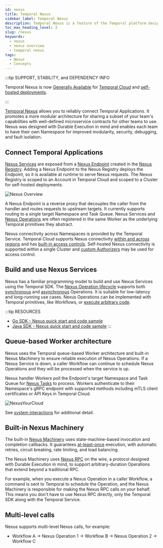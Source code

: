 ```yaml
---
id: nexus
title: Temporal Nexus
sidebar_label: Temporal Nexus
description: Temporal Nexus is a feature of the Temporal platform designed to connect durable executions across team, namespace, region, and cloud boundaries. It promotes a more modular architecture for sharing a subset of your team's capabilities via well-defined microservice contracts for other teams to use, that abstract underlying Temporal primitives, like Workflows, or execute arbitrary code.
toc_max_heading_level: 3
slug: /nexus
keywords:
  - nexus
  - nexus overview
  - temporal nexus
tags:
  - Nexus
  - Concepts
---
```


:::tip SUPPORT, STABILITY, and DEPENDENCY INFO

Temporal Nexus is now [Generally Available](/evaluate/development-production-features/release-stages#general-availability) for [Temporal Cloud](/cloud/nexus) and [self-hosted deployments](/production-deployment/self-hosted-guide/nexus).

:::

[Temporal Nexus](/evaluate/nexus) allows you to reliably connect Temporal Applications.
It promotes a more modular architecture for sharing a subset of your team's capabilities with well-defined microservice contracts for other teams to use.
Nexus was designed with Durable Execution in mind and enables each team to have their own Namespace for improved modularity, security, debugging, and fault isolation.

## Connect Temporal Applications

[Nexus Services](/nexus/services) are exposed from a [Nexus Endpoint](/nexus/endpoints) created in the [Nexus Registry](/nexus/registry).
Adding a Nexus Endpoint to the Nexus Registry deploys the Endpoint, so it is available at runtime to serve Nexus requests.
The Nexus Registry is scoped to an Account in Temporal Cloud and scoped to a Cluster for self-hosted deployments.

![Nexus Overview](/img/cloud/nexus/nexus-overview-short.png)

A Nexus Endpoint is a reverse proxy that decouples the caller from the handler and routes requests to upstream targets. It currently supports routing to a single target Namespace and Task Queue.
Nexus Services and [Nexus Operations](/nexus/operations) are often registered in the same Worker as the underlying Temporal primitives they abstract.

Nexus connectivity across Namespaces is provided by the Temporal Service.
Temporal Cloud supports Nexus connectivity [within and across regions](/cloud/nexus#multi-region-connectivity) and has [built-in access controls](/cloud/nexus#built-in-access-controls).
Self-hosted Nexus connectivity is supported within a single Cluster and [custom Authorizers](/self-hosted-guide/security#authorizer-plugin) may be used for access control.

## Build and use Nexus Services

Nexus has a familiar programming model to build and use Nexus Services using the Temporal SDK.
The [Nexus Operation lifecycle](/nexus/operations#operation-lifecycle) supports both [synchronous](/nexus/operations#synchronous-operation-lifecycle) and [asynchronous](/nexus/operations#asynchronous-operation-lifecycle) Operations.
It is suitable for low-latency and long-running use cases.
Nexus Operations can be implemented with Temporal primitives, like Workflows, or [execute arbitrary code](/nexus/operations#executing-arbitrary-code-from-a-sync-handler).

:::tip RESOURCES

- [Go SDK - Nexus quick start and code sample](/develop/go/nexus)
- [Java SDK - Nexus quick start and code sample](/develop/java/nexus)
  :::

## Queue-based Worker architecture

Nexus uses the Temporal queue-based Worker architecture and built-in Nexus Machinery to ensure reliable execution of Nexus Operations.
If a Nexus Service is down, a caller Workflow can continue to schedule Nexus Operations and they will be processed when the service is up.

Nexus handler Workers poll the Endpoint's target Namespace and Task Queue for [Nexus Tasks](/tasks#nexus-task) to process.
Workers authenticate to their Namespace's gRPC endpoint with supported methods including mTLS client certificates or API Keys in Temporal Cloud.

![NexusYourCloud](/img/cloud/nexus/nexus-workers-short.png)

See [system interactions](/nexus/operations/#system-interactions) for additional detail.

## Built-in Nexus Machinery

The built-in [Nexus Machinery](/glossary#nexus-machinery) uses state-machine-based invocation and completion callbacks.
It guarantees [at-least-once](/nexus/operations#execution-semantics) execution, with automatic retries, circuit breaking, rate limiting, and load balancing.

The Nexus Machinery uses [Nexus RPC](/glossary#nexus-rpc) on the wire, a protocol designed with Durable Execution in mind, to support arbitrary-duration Operations that extend beyond a traditional RPC.

For example, when you execute a Nexus Operation in a caller Workflow, a command is sent to Temporal to schedule the Operation, and the Nexus Machinery is responsible for making the Nexus RPC calls on your behalf.
This means you don't have to use Nexus RPC directly, only the Temporal SDK along with the Temporal Service.

## Multi-level calls

Nexus supports multi-level Nexus calls, for example:

- Workflow A → Nexus Operation 1 → Workflow B → Nexus Operation 2 → Workflow C
